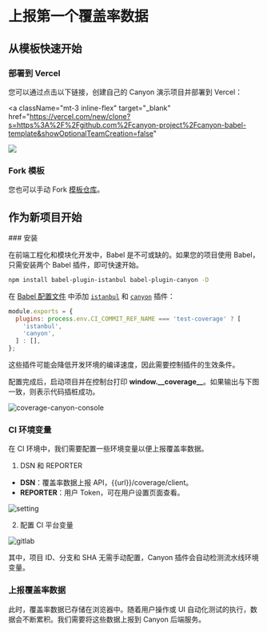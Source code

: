
# 上报第一个覆盖率数据

## 从模板快速开始

### 部署到 Vercel

您可以通过点击以下链接，创建自己的 Canyon 演示项目并部署到 Vercel：

<a
  className="mt-3 inline-flex"
  target="_blank"
  href="https://vercel.com/new/clone?s=https%3A%2F%2Fgithub.com%2Fcanyon-project%2Fcanyon-babel-template&showOptionalTeamCreation=false"
>
  ![](https://vercel.com/button)
</a>

### Fork 模板

您也可以手动 Fork [模板仓库](https://github.com/canyon-project/canyon-babel-template)。

## 作为新项目开始

<Steps>
  ### 安装

  在前端工程化和模块化开发中，Babel 是不可或缺的。如果您的项目使用 Babel，只需安装两个 Babel 插件，即可快速开始。

  ```sh npm2yarn
  npm install babel-plugin-istanbul babel-plugin-canyon -D
  ```

在 [Babel 配置文件](https://babeljs.io/docs/config-files#configuration-file-types) 中添加 [`istanbul`](https://www.npmjs.com/package/babel-plugin-istanbul) 和 [`canyon`](https://www.npmjs.com/package/babel-plugin-canyon) 插件：
  ```js {3,4}
  module.exports = {
    plugins: process.env.CI_COMMIT_REF_NAME === 'test-coverage' ? [
      'istanbul',
      'canyon',
    ] : [],
  };
  ```
<Callout>
  这些插件可能会降低开发环境的编译速度，因此需要控制插件的生效条件。
</Callout>

配置完成后，启动项目并在控制台打印 **window._\_coverage\_\_**。如果输出与下图一致，则表示代码插桩成功。

![coverage-canyon-console](/static/documentation/getting-started/first-coverage/coverage-canyon-console.png)

### CI 环境变量

在 CI 环境中，我们需要配置一些环境变量以便上报覆盖率数据。

  1. DSN 和 REPORTER

  - **DSN**：覆盖率数据上报 API，\{\{url\}\}/coverage/client。
  - **REPORTER**：用户 Token，可在用户设置页面查看。

![setting](/static/documentation/getting-started/first-coverage/setting.png)

  2. 配置 CI 平台变量

![gitlab](/static/documentation/getting-started/first-coverage/gitlab-var-config.png)

<Callout type="info" emoji="ℹ️">
  其中，项目 ID、分支和 SHA 无需手动配置，Canyon 插件会自动检测流水线环境变量。
</Callout>

### 上报覆盖率数据

此时，覆盖率数据已存储在浏览器中。随着用户操作或 UI 自动化测试的执行，数据会不断累积。我们需要将这些数据上报到 Canyon 后端服务。

<Cards>
  <Cards.Card
    title="UI 自动化测试"
    href="/documentation/end-to-end-testing/playwright"
  />
  <Cards.Card
    title="手动测试"
    href="/documentation/ecosystem/tools/canyon-extension"
  />
</Cards>
</Steps>
